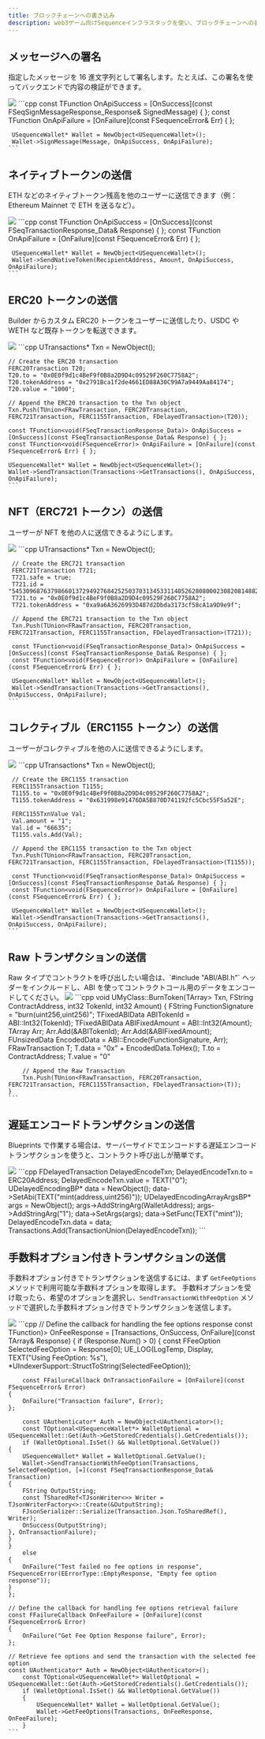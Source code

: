 ```yaml
---
title: ブロックチェーンへの書き込み
description: web3ゲーム向けSequenceインフラスタックを使い、ブロックチェーンへの書き込みを行うためのUnreal SDK APIドキュメントです。
---
```


## メッセージへの署名
指定したメッセージを 16 進文字列として署名します。たとえば、この署名を使ってバックエンドで内容の検証ができます。

<Tabs>
  <Tab title="ブループリント">
    <Frame>
      <img src="/images/unreal/sign_message.png" />
    </Frame>
  </Tab>

  <Tab title="C++">
    ```cpp
     const TFunction<void(FSeqSignMessageResponse_Response)> OnApiSuccess = [OnSuccess](const FSeqSignMessageResponse_Response& SignedMessage) { };
     const TFunction<void(FSequenceError)> OnApiFailure = [OnFailure](const FSequenceError& Err) { };

     USequenceWallet* Wallet = NewObject<USequenceWallet>();
     Wallet->SignMessage(Message, OnApiSuccess, OnApiFailure);
    ```
  </Tab>
</Tabs>

## ネイティブトークンの送信
ETH などのネイティブトークン残高を他のユーザーに送信できます（例：Ethereum Mainnet で ETH を送るなど）。

<Tabs>
  <Tab title="ブループリント">
    <Frame>
      <img src="/images/unreal/native_tokens_transaction.png" />
    </Frame>
  </Tab>

  <Tab title="C++">
    ```cpp
     const TFunction<void(FSeqTransactionResponse_Data)> OnApiSuccess = [OnSuccess](const FSeqTransactionResponse_Data& Response) { };
     const TFunction<void(FSequenceError)> OnApiFailure = [OnFailure](const FSequenceError& Err) { };

     USequenceWallet* Wallet = NewObject<USequenceWallet>();
     Wallet->SendNativeToken(RecipientAddress, Amount, OnApiSuccess, OnApiFailure);
    ```
  </Tab>
</Tabs>

## ERC20 トークンの送信
Builder からカスタム ERC20 トークンをユーザーに送信したり、USDC や WETH など既存トークンを転送できます。

<Tabs>
  <Tab title="ブループリント">
    <Frame>
      <img src="/images/unreal/erc20_transaction.png" />
    </Frame>
  </Tab>

  <Tab title="C++">
    ```cpp
    UTransactions* Txn = NewObject<UTransactions>();

    // Create the ERC20 transaction
    FERC20Transaction T20;
    T20.to = "0x0E0f9d1c4BeF9f0B8a2D9D4c09529F260C7758A2";
    T20.tokenAddress = "0x2791Bca1f2de4661ED88A30C99A7a9449Aa84174";
    T20.value = "1000";

    // Append the ERC20 transaction to the Txn object
    Txn.Push(TUnion<FRawTransaction, FERC20Transaction, FERC721Transaction, FERC1155Transaction, FDelayedTransaction>(T20));

    const TFunction<void(FSeqTransactionResponse_Data)> OnApiSuccess = [OnSuccess](const FSeqTransactionResponse_Data& Response) { };
    const TFunction<void(FSequenceError)> OnApiFailure = [OnFailure](const FSequenceError& Err) { };

    USequenceWallet* Wallet = NewObject<USequenceWallet>();
    Wallet->SendTransaction(Transactions->GetTransactions(), OnApiSuccess, OnApiFailure);
    ```
  </Tab>
</Tabs>

## NFT（ERC721 トークン）の送信
ユーザーが NFT を他の人に送信できるようにします。

<Tabs>
  <Tab title="ブループリント">
    <Frame>
      <img src="/images/unreal/erc721_transaction.png" />
    </Frame>
  </Tab>

  <Tab title="C++">
    ```cpp
     UTransactions* Txn = NewObject<UTransactions>();

     // Create the ERC721 transaction
     FERC721Transaction T721;
     T721.safe = true;
     T721.id = "54530968763798660137294927684252503703134533114052628080002308208148824588621";
     T721.to = "0x0E0f9d1c4BeF9f0B8a2D9D4c09529F260C7758A2";
     T721.tokenAddress = "0xa9a6A3626993D487d2Dbda3173cf58cA1a9D9e9f";

     // Append the ERC721 transaction to the Txn object
     Txn.Push(TUnion<FRawTransaction, FERC20Transaction, FERC721Transaction, FERC1155Transaction, FDelayedTransaction>(T721));

     const TFunction<void(FSeqTransactionResponse_Data)> OnApiSuccess = [OnSuccess](const FSeqTransactionResponse_Data& Response) { };
     const TFunction<void(FSequenceError)> OnApiFailure = [OnFailure](const FSequenceError& Err) { };

     USequenceWallet* Wallet = NewObject<USequenceWallet>();
     Wallet->SendTransaction(Transactions->GetTransactions(), OnApiSuccess, OnApiFailure);
    ```
  </Tab>
</Tabs>

## コレクティブル（ERC1155 トークン）の送信
ユーザーがコレクティブルを他の人に送信できるようにします。

<Tabs>
  <Tab title="ブループリント">
    <Frame>
      <img src="/images/unreal/erc1155_transaction.png" />
    </Frame>
  </Tab>

  <Tab title="C++">
    ```cpp
     UTransactions* Txn = NewObject<UTransactions>();

     // Create the ERC1155 transaction
     FERC1155Transaction T1155;
     T1155.to = "0x0E0f9d1c4BeF9f0B8a2D9D4c09529F260C7758A2";
     T1155.tokenAddress = "0x631998e91476DA5B870D741192fc5Cbc55F5a52E";

     FERC1155TxnValue Val;
     Val.amount = "1";
     Val.id = "66635";
     T1155.vals.Add(Val);

     // Append the ERC1155 transaction to the Txn object
     Txn.Push(TUnion<FRawTransaction, FERC20Transaction, FERC721Transaction, FERC1155Transaction, FDelayedTransaction>(T1155));

     const TFunction<void(FSeqTransactionResponse_Data)> OnApiSuccess = [OnSuccess](const FSeqTransactionResponse_Data& Response) { };
     const TFunction<void(FSequenceError)> OnApiFailure = [OnFailure](const FSequenceError& Err) { };

     USequenceWallet* Wallet = NewObject<USequenceWallet>();
     Wallet->SendTransaction(Transactions->GetTransactions(), OnApiSuccess, OnApiFailure);
    ```
  </Tab>
</Tabs>

## Raw トランザクションの送信

<Note>
  Raw タイプでコントラクトを呼び出したい場合は、`#include "ABI/ABI.h"` ヘッダーをインクルードし、ABI を使ってコントラクトコール用のデータをエンコードしてください。
</Note>

<Tabs>
  <Tab title="ブループリント">
    <Frame>
      <img src="/images/unreal/raw_transaction.png" />
    </Frame>
  </Tab>

  <Tab title="C++">
    ```cpp
    void UMyClass::BurnToken(TArray<TUnion<FRawTransaction, FERC20Transaction, FERC721Transaction, FERC1155Transaction, FDelayedTransaction>> Txn, FString ContractAddress, int32 TokenId, int32 Amount)
    {
        FString FunctionSignature = "burn(uint256,uint256)";
        TFixedABIData ABITokenId = ABI::Int32(TokenId);
        TFixedABIData ABIFixedAmount = ABI::Int32(Amount);
        TArray<ABIEncodeable*> Arr;
        Arr.Add(&ABITokenId);
        Arr.Add(&ABIFixedAmount);
        FUnsizedData EncodedData = ABI::Encode(FunctionSignature, Arr);
        FRawTransaction T;
        T.data = "0x" + EncodedData.ToHex();
        T.to = ContractAddress;
        T.value = "0"

        // Append the Raw Transaction
        Txn.Push(TUnion<FRawTransaction, FERC20Transaction, FERC721Transaction, FERC1155Transaction, FDelayedTransaction>(T));
    }
    ```
  </Tab>
</Tabs>

## 遅延エンコードトランザクションの送信
Blueprints で作業する場合は、サーバーサイドでエンコードする遅延エンコードトランザクションを使うと、コントラクト呼び出しが簡単です。

<Tabs>
  <Tab title="ブループリント">
    <Frame>
      <img src="/images/unreal/delayed_encode.png" />
    </Frame>
  </Tab>

  <Tab title="C++">
    ```cpp
    FDelayedTransaction DelayedEncodeTxn;
    DelayedEncodeTxn.to = ERC20Address;
    DelayedEncodeTxn.value = TEXT("0");
    UDelayedEncodingBP* data = NewObject<UDelayedEncodingBP>();
    data->SetAbi(TEXT("mint(address,uint256)"));
    UDelayedEncodingArrayArgsBP* args = NewObject<UDelayedEncodingArrayArgsBP>();
    args->AddStringArg(WalletAddress);
    args->AddStringArg("1");
    data->SetArgs(args);
    data->SetFunc(TEXT("mint"));
    DelayedEncodeTxn.data = data;
    Transactions.Add(TransactionUnion(DelayedEncodeTxn));
    ```
  </Tab>
</Tabs>

## 手数料オプション付きトランザクションの送信
手数料オプション付きでトランザクションを送信するには、まず `GetFeeOptions` メソッドで利用可能な手数料オプションを取得します。
手数料オプションを受け取ったら、希望のオプションを選択し、`SendTransactionWithFeeOption` メソッドで選択した手数料オプション付きでトランザクションを送信します。

<Tabs>
  <Tab title="ブループリント">
    <Frame>
      <img src="/images/unreal/transaction_with_fee.png" />
    </Frame>
  </Tab>

  <Tab title="C++">
    ```cpp
    // Define the callback for handling the fee options response
    const TFunction<void(TArray<FFeeOption>)> OnFeeResponse = [Transactions, OnSuccess, OnFailure](const TArray<FFeeOption>& Response)
    {
        if (Response.Num() > 0)
    {
        const FFeeOption SelectedFeeOption = Response[0];
        UE_LOG(LogTemp, Display, TEXT("Using FeeOption: %s"), *UIndexerSupport::StructToString(SelectedFeeOption));

        const FFailureCallback OnTransactionFailure = [OnFailure](const FSequenceError& Error)
    {
        OnFailure("Transaction failure", Error);
    };

        const UAuthenticator* Auth = NewObject<UAuthenticator>();
        const TOptional<USequenceWallet*> WalletOptional = USequenceWallet::Get(Auth->GetStoredCredentials().GetCredentials());
        if (WalletOptional.IsSet() && WalletOptional.GetValue())
    {
        USequenceWallet* Wallet = WalletOptional.GetValue();
        Wallet->SendTransactionWithFeeOption(Transactions, SelectedFeeOption, [=](const FSeqTransactionResponse_Data& Transaction)
    {
        FString OutputString;
        const TSharedRef<TJsonWriter<>> Writer = TJsonWriterFactory<>::Create(&OutputString);
        FJsonSerializer::Serialize(Transaction.Json.ToSharedRef(), Writer);
        OnSuccess(OutputString);
    }, OnTransactionFailure);
    }
    }
        else
    {
        OnFailure("Test failed no fee options in response", FSequenceError(EErrorType::EmptyResponse, "Empty fee option response"));
    }
    };

    // Define the callback for handling fee options retrieval failure
    const FFailureCallback OnFeeFailure = [OnFailure](const FSequenceError& Error)
    {
        OnFailure("Get Fee Option Response failure", Error);
    };

    // Retrieve fee options and send the transaction with the selected fee option
    const UAuthenticator* Auth = NewObject<UAuthenticator>();
        const TOptional<USequenceWallet*> WalletOptional = USequenceWallet::Get(Auth->GetStoredCredentials().GetCredentials());
        if (WalletOptional.IsSet() && WalletOptional.GetValue())
        {
            USequenceWallet* Wallet = WalletOptional.GetValue();
            Wallet->GetFeeOptions(Transactions, OnFeeResponse, OnFeeFailure);
        }
    ```
  </Tab>
</Tabs>